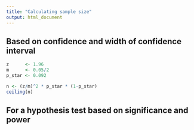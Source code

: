 ```yaml
---
title: "Calculating sample size"
output: html_document
---
```


## Based on confidence and width of confidence interval
```r
z      <- 1.96
m      <- 0.05/2
p_star <- 0.092

n <- (z/m)^2 * p_star * (1-p_star)
ceiling(n)
```

## For a hypothesis test based on significance and power
```r
```